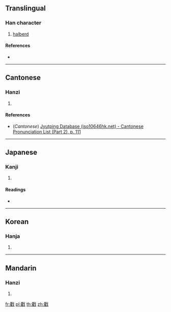 ==Translingual==

===Han character===
{{Han char|rn=62|rad=戈|as=18|sn=22|four=|canj=BGI,XBGI|ids=⿰瞿戈}}

# [[halberd]]

====References====
* {{Han ref|kx=0414.310|dkj=11695|dj=0759.020|hdz=21415.070|uh=6235|ud=25141}}

----

==Cantonese==

===Hanzi===
{{yue-hanzi|jyut=[[keoi4]]|y=keui4}}

# {{defn|lang=yue|sort=戈18}}

====References====
* (''Cantonese'') [http://www.iso10646hk.net/jp/document/download.jsp Jyutping Database (iso10646hk.net) - Cantonese Pronunciation List (Part 2), p. 111]

----

==Japanese==

===Kanji===
{{ja-kanji|rs=戈18}}

# {{defn|lang=ja|sort=戈18}}

====Readings====
* {{ja-readings|on=[[ぐ]] (gu)}}

----

==Korean==

===Hanja===
{{ko-hanja|hangeul=구|eumhun=|rv=gu|mr=ku|y=kwu}}

# {{defn|lang=ko|sort=戈18}}

----

==Mandarin==

===Hanzi===
{{cmn-hanzi|pin=[[qú]] ([[qu2]])|wg=ch'ü<sup>2</sup>}}

# {{defn|lang=cmn|sort=戈18}}

[[fr:戵]]
[[pl:戵]]
[[th:戵]]
[[zh:戵]]